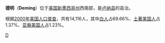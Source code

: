 {{Infobox Settlement
| name = 德明<br/>Deming
| image_skyline = 
| imagesize = 
| image_caption = 
| image_flag = 
| image_shield = 
| pushpin_map = USA New Mexico
| pushpin_label_position = bottom
| subdivision_type = 国家
| subdivision_name = {{USA}}
| subdivision_type1 = [[美国行政区划|州]]
| subdivision_name1 = [[新墨西哥州|新墨西哥州]]
| subdivision_type2 = [[新墨西哥州各县列表|县]]
| subdivision_name2 =  [[卢纳县_(新墨西哥州)|卢纳县]]
| elevation_m = 1321
| elevation_ft = 
| area_total_km2 = 24.2
| population_as_of = 2000年
| population_total = 14116
| population_density_km2 = auto
| timezone = [[MST|MST]]
| utc_offset = -7
| timezone_DST = [[MDT|MDT]]
| utc_offset_DST = -6
| latd = 32
| latm = 15
| lats = 40
| latNS = N
| longd = 107
| longm = 45
| longs = 21
| longEW = W
| website =  
}}

'''德明'''（'''Deming'''）位于[[美国|美国]][[新墨西哥州|新墨西哥州]]西南部，是[[卢纳县_(新墨西哥州)|卢纳县]]的县治。

根据[[2000年美国人口普查|2000年美国人口普查]]，共有14,116人，其中[[白人|白人]]占69.66%、[[土著美国人|土著美国人]]占1.37%、[[亚裔美国人|亚裔美国人]]占1.23%。

{{NewMexico-stub}}

[[Category:新墨西哥州城市|D]]
